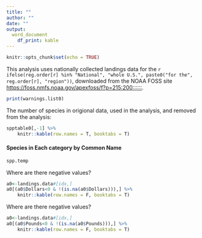 ```yaml
---
title: ""
author: ""
date: ""
output: 
  word_document
    df_print: kable
---
```

  
```r
knitr::opts_chunk$set(echo = TRUE)
```

This analysis uses nationally collected landings data for the `r ifelse(reg.order[r] %in% "National", "whole U.S.", paste0("for the", reg.order[r], "region")) `, downloaded from the NOAA FOSS site <https://foss.nmfs.noaa.gov/apexfoss/f?p=215:200::::::>. 

```r
print(warnings.list0)
```

The number of species in origional data, used in the analysis, and removed from the analysis: 
```r
spptable0[,-1] %>%
    knitr::kable(row.names = T, booktabs = T)
```

#### Species in Each category by Common Name
```r
spp.temp
```



Where are there negative values?
```r
a0<-landings.data#[idx,]
a0[(a0$Dollars<0 & !(is.na(a0$Dollars))),] %>%
    knitr::kable(row.names = F, booktabs = T)
```

Where are there negative values?
```r
a0<-landings.data#[idx,]
a0[(a0$Pounds<0 & !(is.na(a0$Pounds))),] %>%
    knitr::kable(row.names = F, booktabs = T)
```


